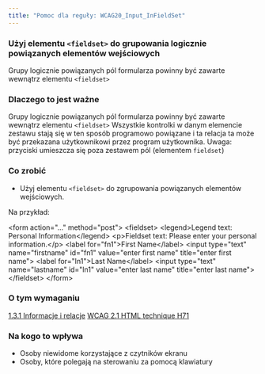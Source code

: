 ```yaml
---
title: "Pomoc dla reguły: WCAG20_Input_InFieldSet"
---
```


<div className="toolHelp">
<Row>
<Column colLg={16} colMd={8} colSm={4} className="toolHead">

### Użyj elementu `<fieldset>` do grupowania logicznie powiązanych elementów wejściowych

<div id="locLevel"></div>

Grupy logicznie powiązanych pól formularza powinny być zawarte wewnątrz elementu `<fieldset>`



</Column>
</Row>
<Row>
<Column colLg={11} colMd={5} colSm={4} className="toolMain">

### Dlaczego to jest ważne

Grupy logicznie powiązanych pól formularza powinny być zawarte wewnątrz elementu `<fieldset>` Wszystkie kontrolki w danym elemencie zestawu stają się w ten sposób programowo powiązane i ta relacja ta może być przekazana użytkownikowi przez program użytkownika. Uwaga: przyciski umieszcza się poza zestawem pól (elementem `fieldset`)


<div id="locSnippet"></div>

### Co zrobić
 
 * Użyj elementu `<fieldset>` do zgrupowania powiązanych elementów wejściowych.
 

Na przykład:

<CodeSnippet type="multi" light={true}>&lt;form action="..." method="post"&gt;
    &lt;fieldset&gt;
        &lt;legend&gt;Legend text: Personal Information&lt;/legend&gt;
        &lt;p&gt;Fieldset text: Please enter your personal information.&lt;/p&gt;
        &lt;label for="fn1"&gt;First Name&lt;/label&gt;
        &lt;input type="text" name="firstname" id="fn1" value="enter first name" title="enter first name"&gt;
        &lt;label for="ln1"&gt;Last Name&lt;/label&gt;
        &lt;input type="text" name="lastname" id="ln1" value="enter last name" title="enter last name"&gt;
    &lt;/fieldset&gt;
&lt;/form&gt;</CodeSnippet>

</Column>
<Column colLg={5} colMd={3} colSm={4} className="toolLeft">

### O tym wymaganiu

[1.3.1 Informacje i relacje](http://www.ibm.com/able/guidelines/ci162/info_and_relationships.html)
[WCAG 2.1 HTML technique H71](https://www.w3.org/WAI/WCAG21/Techniques/html/H71)

### Na kogo to wpływa

 * Osoby niewidome korzystające z czytników ekranu
 * Osoby, które polegają na sterowaniu za pomocą klawiatury

</Column>
</Row>
</div>
